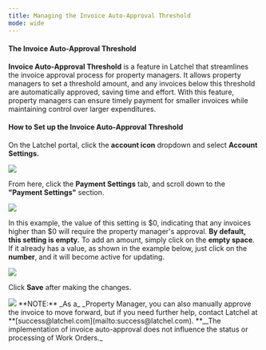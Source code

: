---
title: Managing the Invoice Auto-Approval Threshold
mode: wide
---
#### **The Invoice Auto-Approval Threshold**

**Invoice Auto-Approval Threshold** is a feature in Latchel that streamlines the invoice approval process for property managers. It allows property managers to set a threshold amount, and any invoices below this threshold are automatically approved, saving time and effort. With this feature, property managers can ensure timely payment for smaller invoices while maintaining control over larger expenditures.

#### **How to Set up the Invoice Auto-Approval Threshold**

On the Latchel portal, click the **account icon** dropdown and select **Account Settings.**
<Frame>
  <img src="/images/rtaImage-263.jpg"/>
</Frame>

From here, click the **Payment Settings** tab, and scroll down to the **"Payment Settings"** section.


<Frame>
  <img src="/images/rtaImage-264.jpg"/>
</Frame>


In this example, the value of this setting is $0, indicating that any invoices higher than $0 will require the property manager's approval. **By default, this setting is empty.** To add an amount, simply click on the **empty space**. If it already has a value, as shown in the example below, just click on the **number**, and it will become active for updating.


<Frame>
  <img src="/images/rtaImage-265.jpg"/>
</Frame>


Click **Save** after making the changes.


<Frame>
  <img src="/images/rtaImage-266.jpg"/>
</Frame>


<Info>
  **NOTE:** _As a_ _Property Manager, you can also manually approve the invoice to move forward, but if you need further help, contact Latchel at **[success@latchel.com](mailto:success@latchel.com). **__The implementation of invoice auto-approval does not influence the status or processing of Work Orders._
</Info>
